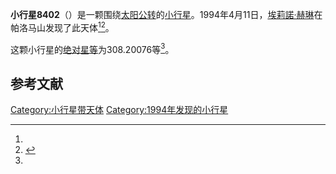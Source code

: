 {{Infobox planet
| bgcolour = #FFFFC0
| name = 8402
| symbol = 
| image = 
| caption = 
| discovery = yes
| discovery_ref = 
| discoverer = [[埃莉諾·赫琳|埃莉諾·赫琳]]
| discovery_site = [[帕洛马山|帕洛马山]] 
| discovered = 1994年4月11日
| designations = yes
| mp_name = 
| named_after = 
| alt_names = 1994 GH9/ 1992 UU7
| mp_category = [[主带小行星|主带小行星]]
| orbit_ref = <ref name="a">[http://ssd.jpl.nasa.gov/sbdb.cgi?sstr=8402 8402] {{Wayback|url=http://ssd.jpl.nasa.gov/sbdb.cgi?sstr=8402 |date=20210721033106 }}，小行星數據庫瀏覽器（JPL Small-Body Database Browser）－[[美国国家航空航天局|美国国家航空航天局]]喷气推进实验室</ref>
| epoch = 2456400.5 (2013年4月18日更新)
| aphelion = {{convert|3.2263053|AU|km|3|abbr=on|lk=out}}
| perihelion = {{convert|2.0169897|AU|km|3|abbr=on}}
| semimajor = {{convert|2.6216475|AU|km|3|abbr=on}}
| eccentricity = 0.2306404
| period = 1550.457575 [[日|日]]<br />4.24[[儒略年|儒略年]]
| avg_speed = 
| inclination = 11.65502
| asc_node = 207.45210
| mean_anomaly = 
| arg_peri = 308.20076
| satellites = 
| physical_characteristics = yes
| dimensions = 
| mass = 
| density = 
| surface_grav = 
| escape_velocity = 
| sidereal_day = 
| axial_tilt = 
| pole_ecliptic_lat = 
| pole_ecliptic_lon = 
| albedo = 
| temperatures= 
| temp_name1 = 
| mean_temp_1 = 
| max_temp_1 = 
| temp_name2 = 
| max_temp_2 = 
| spectral_type = 
| abs_magnitude = 308.20076
}}

'''小行星8402'''（{{lang-en|8402}}）是一颗围绕[[太阳|太阳]][[公转|公转]]的[[小行星|小行星]]。1994年4月11日，[[埃莉諾·赫琳|埃莉諾·赫琳]]在帕洛马山发现了此天体<ref name="a" /><ref>{{cite news|title=小行星列表|url=http://cfa-www.harvard.edu/iau/lists/NumberedMPs.txt|accessdate=2013-07-08|newspaper=哈佛大学|archive-date=2008-05-17|archive-url=https://web.archive.org/web/20080517010638/http://cfa-www.harvard.edu/iau/lists/NumberedMPs.txt|dead-url=no}}</ref>。

这颗小行星的[[绝对星等|绝对星等]]为308.20076等<ref name="a" />。

==参考文献==
{{reflist}}
{{Minor Planet Number|[[小行星8401|小行星8401]]|[[小行星8403|小行星8403]]}}

{{小天体}}

[[Category:小行星带天体|Category:小行星带天体]]
[[Category:1994年发现的小行星|Category:1994年发现的小行星]]

{{asteroid-stub}}